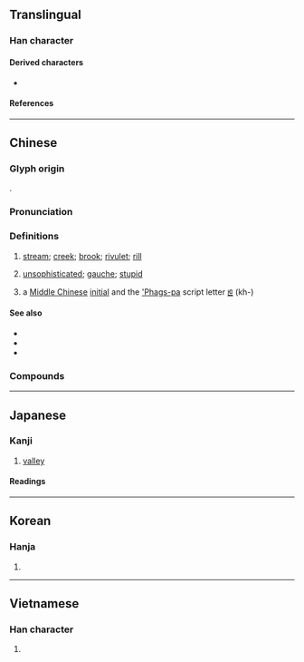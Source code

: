 {{also|渓|谿}}
{{character info/new}}
==Translingual==

===Han character===
{{Han char|rn=85|rad=水|as=10|sn=13|four=32134|canj=EBVK|ids=⿰氵奚}}

====Derived characters====
* {{l|mul|[[𤐓]], [[𪷶]], [[𬉝]], [[鸂]]([[𭰥]]), [[𬞥]]}}

====References====
{{Han ref|kx=0640.220|dkj=17967|dj=1047.120|hdz=31702.090|uh=6EAA}}

----

==Chinese==
{{zh-forms}}

===Glyph origin===
{{Han etym}}
{{Han compound|水|alt1=氵|奚|ls=psc|c1=s|c2=p}}.

===Pronunciation===
{{zh-pron
|m=xī
|c=kai1
|h=pfs=hâi
|md=kă̤
|mn=khoe/khe
|mn_note=khoe - vernacular (Quanzhou, Xiamen); khe/khoe - literary
|mn-t=koi1
|w=1qi
|mc=y
|oc=y
|cat=n
}}

===Definitions===
{{zh-hanzi}}

# [[stream]]; [[creek]]; [[brook]]; [[rivulet]]; [[rill]]
# {{lb|zh|Min Dong}} [[unsophisticated]]; [[gauche]]; [[stupid]]
# {{zh-div|母}} {{lb|zh|phonology}} a [[Middle Chinese]] [[initial]] and the [['Phags-pa]] script letter [[ꡁ]] (kh-)

====See also====
* {{zh-l|川}}
* {{zh-l|河}}
* {{zh-l|江}}

===Compounds===
{{zh-der|八掌溪|大肚溪|大安溪|平溪|廣溪峽|剡溪|下淡水溪|大溪地|大溪|大甲溪|溪鴨|濂溪|溪藤|新店溪|秀姑巒溪|杉林溪|溪壑|溪客|磨針溪|礁溪鄉|磻溪|溪谷|曾文溪|濁水溪|昂昂溪|溪流|溪步|溪頭|溪澗|清溪|浣花溪|浣紗溪|竹溪六逸|苕溪|螺溪硯|若耶溪|蘭陽溪|鱷溪|霅溪|端溪|馬躍檀溪|螺溪石硯|漿溪店|小溪河|孟家溪|栗溪|檀溪|淯溪|小溪塔|太平溪|沙鎮溪|九畹溪|竹溪|楊溪鋪|左溪寺|歷溪|泉溪|豐溪|沙溪|溪林|米潭溪}}

----

==Japanese==
{{ja-kanji forms|渓|溪}}

===Kanji===
{{ja-kanji|grade=|rs=水10|shin=渓}}

# [[valley]]

====Readings====
{{ja-readings
|on=けい
|kun=たに-
}}

----

==Korean==

===Hanja===
{{ko-hanja|hangeul=계|eumhun=시내|rv=gye|mr=kye|y=kyey}}

# {{defn|lang=ko|sort=水10}}

----

==Vietnamese==

===Han character===
{{vi-hantu|[[khe]], [[khê]]|rs=水10}}

# {{defn|lang=vi|sort=水10}}
